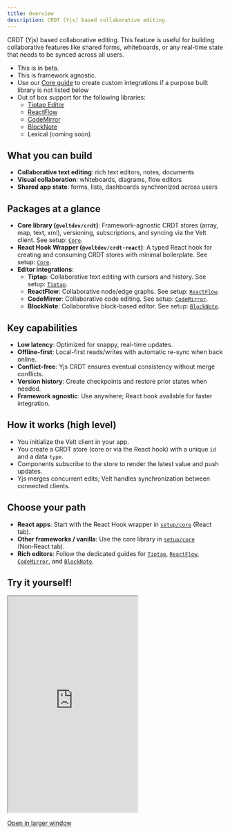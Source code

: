 ```yaml
---
title: Overview
description: CRDT (Yjs) based collaborative editing.
---
```


CRDT (Yjs) based collaborative editing. This feature is useful for building collaborative features like shared forms, whiteboards, or any real-time state that needs to be synced across all users.
- This is in beta.
- This is framework agnostic.
- Use our [Core guide](./setup/core) to create custom integrations if a purpose built library is not listed below
- Out of box support for the following libraries:
  - [Tiptap Editor](./setup/tiptap)
  - [ReactFlow](./setup/reactflow)
  - [CodeMirror](./setup/codemirror)
  - [BlockNote](./setup/blocknote)
  - Lexical (coming soon)

## What you can build
- **Collaborative text editing**: rich text editors, notes, documents
- **Visual collaboration**: whiteboards, diagrams, flow editors
- **Shared app state**: forms, lists, dashboards synchronized across users


## Packages at a glance
- **Core library (`@veltdev/crdt`)**: Framework-agnostic CRDT stores (array, map, text, xml), versioning, subscriptions, and syncing via the Velt client. See setup: [`Core`](./setup/core).
- **React Hook Wrapper (`@veltdev/crdt-react`)**: A typed React hook for creating and consuming CRDT stores with minimal boilerplate. See setup: [`Core`](./setup/core).
- **Editor integrations**:
  - **Tiptap**: Collaborative text editing with cursors and history. See setup: [`Tiptap`](./setup/tiptap).
  - **ReactFlow**: Collaborative node/edge graphs. See setup: [`ReactFlow`](./setup/reactflow).
  - **CodeMirror**: Collaborative code editing. See setup: [`CodeMirror`](./setup/codemirror).
  - **BlockNote**: Collaborative block-based editor. See setup: [`BlockNote`](./setup/blocknote).

## Key capabilities
- **Low latency**: Optimized for snappy, real-time updates.
- **Offline-first**: Local-first reads/writes with automatic re-sync when back online.
- **Conflict-free**: Yjs CRDT ensures eventual consistency without merge conflicts.
- **Version history**: Create checkpoints and restore prior states when needed.
- **Framework agnostic**: Use anywhere; React hook available for faster integration.

## How it works (high level)
- You initialize the Velt client in your app.
- You create a CRDT store (core or via the React hook) with a unique `id` and a data `type`.
- Components subscribe to the store to render the latest value and push updates.
- Yjs merges concurrent edits; Velt handles synchronization between connected clients.

## Choose your path
- **React apps**: Start with the React Hook wrapper in [`setup/core`](./setup/core#react-hook-wrapper-%40veltdev%2Fcrdt-react) (React tab).
- **Other frameworks / vanilla**: Use the core library in [`setup/core`](./setup/core#other-frameworks-%40veltdev%2Fcrdt) (Non‑React tab).
- **Rich editors**: Follow the dedicated guides for [`Tiptap`](./setup/tiptap), [`ReactFlow`](./setup/reactflow), [`CodeMirror`](./setup/codemirror), and [`BlockNote`](./setup/blocknote).

## Try it yourself!

 <Frame>
  <iframe
    src="https://velt-tiptap-crdt-demo.vercel.app/"
    className="w-full"
    height="500px"
  ></iframe>
  </Frame>

[Open in larger window](https://velt-tiptap-crdt-demo.vercel.app/)